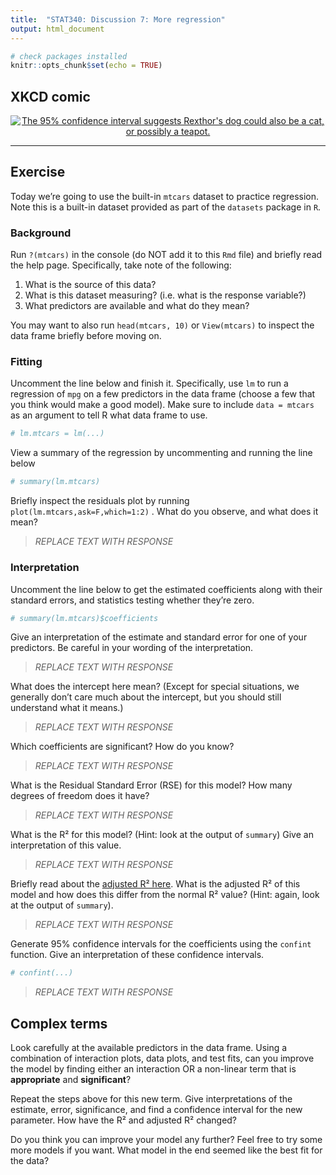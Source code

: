 ---
title:  "STAT340: Discussion 7: More regression"
output: html_document
---

```{r setup, include=FALSE}
# check packages installed
knitr::opts_chunk$set(echo = TRUE)
```

## XKCD comic

<center><a href="https://xkcd.com/1725/"><img id="comic" src="https://imgs.xkcd.com/comics/linear_regression.png" title="The 95% confidence interval suggests Rexthor's dog could also be a cat, or possibly a teapot."></a></center>

---

## Exercise

Today we're going to use the built-in `mtcars` dataset to practice regression. Note this is a built-in dataset provided as part of the `datasets` package in `R`.


### Background

Run `?(mtcars)` in the console (do NOT add it to this `Rmd` file) and briefly read the help page. Specifically, take note of the following:

1. What is the source of this data?
2. What is this dataset measuring? (i.e. what is the response variable?)
3. What predictors are available and what do they mean?

You may want to also run `head(mtcars, 10)` or `View(mtcars)` to inspect the data frame briefly before moving on.


### Fitting

Uncomment the line below and finish it. Specifically, use `lm` to run a regression of `mpg` on a few predictors in the data frame (choose a few that you think would make a good model). Make sure to include `data = mtcars` as an argument to tell R what data frame to use.

```{r}
# lm.mtcars = lm(...)
```

View a summary of the regression by uncommenting and running the line below

```{r}
# summary(lm.mtcars)
```

Briefly inspect the residuals plot by running `plot(lm.mtcars,ask=F,which=1:2)` . What do you observe, and what does it mean?

> _REPLACE TEXT WITH RESPONSE_


### Interpretation

Uncomment the line below to get the estimated coefficients along with their standard errors, and statistics testing whether they're zero.

```{r}
# summary(lm.mtcars)$coefficients
```

Give an interpretation of the estimate and standard error for one of your predictors. Be careful in your wording of the interpretation.

> _REPLACE TEXT WITH RESPONSE_

What does the intercept here mean? (Except for special situations, we generally don't care much about the intercept, but you should still understand what it means.)

> _REPLACE TEXT WITH RESPONSE_

Which coefficients are significant? How do you know?

> _REPLACE TEXT WITH RESPONSE_

What is the Residual Standard Error (RSE) for this model? How many degrees of freedom does it have?

> _REPLACE TEXT WITH RESPONSE_

What is the R² for this model? (Hint: look at the output of `summary`) Give an interpretation of this value.

> _REPLACE TEXT WITH RESPONSE_

Briefly read about the [adjusted R² here](https://www.statisticshowto.com/probability-and-statistics/statistics-definitions/adjusted-r2/). What is the adjusted R² of this model and how does this differ from the normal R² value? (Hint: again, look at the output of `summary`).

> _REPLACE TEXT WITH RESPONSE_

Generate $95\%$ confidence intervals for the coefficients using the `confint` function. Give an interpretation of these confidence intervals.

```{r}
# confint(...)
```

> _REPLACE TEXT WITH RESPONSE_


## Complex terms

Look carefully at the available predictors in the data frame. Using a combination of interaction plots, data plots, and test fits, can you improve the model by finding either an interaction OR a non-linear term that is **appropriate** and **significant**?

Repeat the steps above for this new term. Give interpretations of the estimate, error, significance, and find a confidence interval for the new parameter. How have the R² and adjusted R² changed?

Do you think you can improve your model any further? Feel free to try some more models if you want. What model in the end seemed like the best fit for the data?
